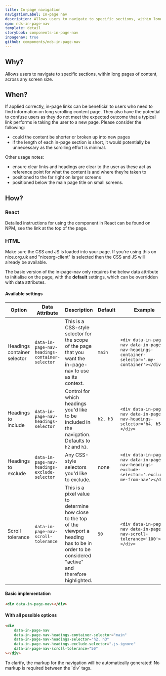 ```yaml
---
title: In-page navigation
navigationLabel: In-page nav
description: Allows users to navigate to specific sections, within long pages of content, across any screen size.
npm: nds-in-page-nav
template: detail
storybook: components-in-page-nav
inpagenav: true
github: components/nds-in-page-nav
---
```



## Why?

Allows users to navigate to specific sections, within long pages of content, across any screen size.

## When?

If applied correctly, in-page links can be beneficial to users who need to find information on long scrolling content page. They also have the potential to confuse users as they do not meet the expected outcome that a typical link performs ie taking the user to a new page. Please consider the following:

- could the content be shorter or broken up into new pages
- if the length of each in-page section is short, it would potentially be unnecessary as the scrolling effort is minimal.

Other usage notes:

- ensure clear links and headings are clear to the user as these act as reference point for what the content is and where they’re taken to
- positioned to the far right on larger screens
- positioned below the main page title on small screens.

## How?

### React

Detailed instructions for using the component in React can be found on NPM, see the link at the top of the page.

### HTML

Make sure the CSS and JS is loaded into your page. If you're using this on nice.org.uk and "niceorg-client" is selected then the CSS and JS will already be available.

The basic version of the in-page-nav only requires the below data attribute to initialise on the page, with the **default** settings, which can be overridden with data attributes.

#### Available settings

| Option                      | Data Attribute                                 | Description                                                                                                                                               | Default  | Example                                                                                          |
| --------------------------- | ---------------------------------------------- | --------------------------------------------------------------------------------------------------------------------------------------------------------- | -------- | ------------------------------------------------------------------------------------------------ |
| Headings container selector | `data-in-page-nav-headings-container-selector` | This is a CSS-style selector for the scope of the page that you want the in-page-nav to use as its context.                                               | `main`   | `<div data-in-page-nav data-in-page-nav-headings-container-selector='.my-container'></div>`      |
| Headings to include         | `data-in-page-nav-headings-selector`           | Control for which headings you'd like to be included in the navigation. Defaults to `h2` and `h3`.                                                        | `h2, h3` | `<div data-in-page-nav data-in-page-nav-headings-selector='h4, h5'></div>`                       |
| Headings to exclude         | `data-in-page-nav-headings-exclude-selector`   | Any CSS-style selectors you'd like to exclude.                                                                                                            | none     | `<div data-in-page-nav data-in-page-nav-headings-exclude-selector='.exclude-me-from-nav'></div>` |
| Scroll tolerance            | `data-in-page-nav-scroll-tolerance`            | This is a pixel value to determine how close to the top of the viewport a heading has to be in order to be considered "active" and therefore highlighted. | `50`     | `<div data-in-page-nav data-in-page-nav-scroll-tolerance='100'></div>`                           |

#### Basic implementation

```html
<div data-in-page-nav></div>
```

#### With all possible options

```html
<div
	data-in-page-nav
	data-in-page-nav-headings-container-selector="main"
	data-in-page-nav-headings-selector="h2, h3"
	data-in-page-nav-headings-exclude-selector=".js-ignore"
	data-in-page-nav-scroll-tolerance="50"
></div>
```

<Alert>
	<p>
		To clarify, the markup for the navigation will be automatically generated!
		No markup is required between the `div` tags.
	</p>
</Alert>
